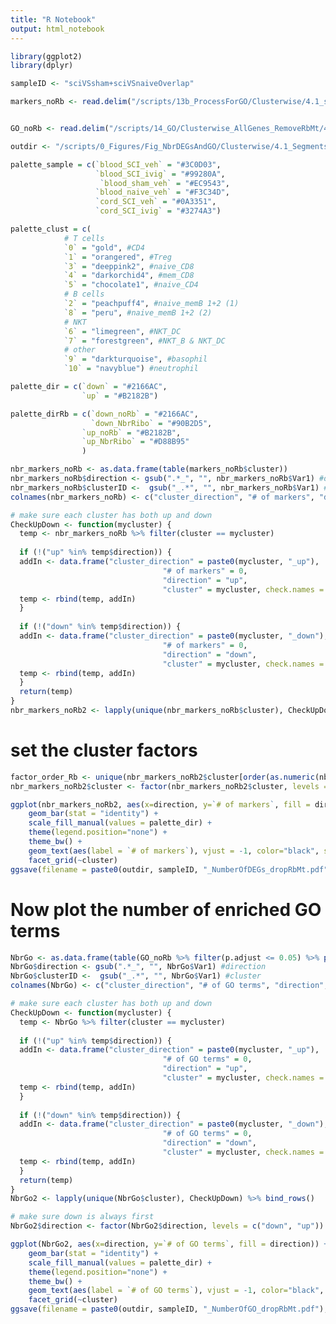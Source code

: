 ```yaml
---
title: "R Notebook"
output: html_notebook
---
```


```r
library(ggplot2)
library(dplyr)
```

```r
sampleID <- "sciVSsham+sciVSnaiveOverlap"

markers_noRb <- read.delim("/scripts/13b_ProcessForGO/Clusterwise/4.1_splitIntoVennSegments/PutClustersTogether_outdir/SegmentsForGO_SCIvnaive_SCIvsham.txt")


GO_noRb <- read.delim("/scripts/14_GO/Clusterwise_AllGenes_RemoveRbMt/4.1_segment_GO/outdir_SCIvSham+SCIvNaiveOverlap/cf_4.1_SCIvSham+SCIvNaive_overlap_top100GO_FiltSimp.txt")

outdir <- "/scripts/0_Figures/Fig_NbrDEGsAndGO/Clusterwise/4.1_Segments/4.1_SCIvSham+SCIvNaiveOverlap/outdir/"
```


```r
palette_sample = c(`blood_SCI_veh` = "#3C0D03",
                   `blood_SCI_ivig` = "#99280A",
                    `blood_sham_veh` = "#EC9543",
                   `blood_naive_veh` = "#F3C34D",
                   `cord_SCI_veh` = "#0A3351",
                   `cord_SCI_ivig` = "#3274A3")

palette_clust = c(
            # T cells
            `0` = "gold", #CD4
            `1` = "orangered", #Treg
            `3` = "deeppink2", #naive_CD8
            `4` = "darkorchid4", #mem_CD8
            `5` = "chocolate1", #naive_CD4
            # B cells
            `2` = "peachpuff4", #naive_memB 1+2 (1)
            `8` = "peru", #naive_memB 1+2 (2)
            # NKT
            `6` = "limegreen", #NKT_DC
            `7` = "forestgreen", #NKT_B & NKT_DC
            # other
            `9` = "darkturquoise", #basophil
            `10` = "navyblue") #neutrophil

palette_dir = c(`down` = "#2166AC",
                `up` = "#B2182B")

palette_dirRb = c(`down_noRb` = "#2166AC",
                  `down_NbrRibo` = "#90B2D5",
                `up_noRb` = "#B2182B",
                `up_NbrRibo` = "#D88B95"
                )
```

```r
nbr_markers_noRb <- as.data.frame(table(markers_noRb$cluster))
nbr_markers_noRb$direction <- gsub(".*_", "", nbr_markers_noRb$Var1) #direction
nbr_markers_noRb$clusterID <-  gsub("_.*", "", nbr_markers_noRb$Var1) #cluster
colnames(nbr_markers_noRb) <- c("cluster_direction", "# of markers", "direction", "cluster")
```

```r
# make sure each cluster has both up and down
CheckUpDown <- function(mycluster) {
  temp <- nbr_markers_noRb %>% filter(cluster == mycluster)
  
  if (!("up" %in% temp$direction)) {
  addIn <- data.frame("cluster_direction" = paste0(mycluster, "_up"),
                                  "# of markers" = 0,
                                  "direction" = "up",
                                  "cluster" = mycluster, check.names = FALSE) 
  temp <- rbind(temp, addIn)
  }
  
  if (!("down" %in% temp$direction)) {
  addIn <- data.frame("cluster_direction" = paste0(mycluster, "_down"),
                                  "# of markers" = 0,
                                  "direction" = "down",
                                  "cluster" = mycluster, check.names = FALSE) 
  temp <- rbind(temp, addIn)
  }
  return(temp)
}
nbr_markers_noRb2 <- lapply(unique(nbr_markers_noRb$cluster), CheckUpDown) %>% bind_rows()
```

# set the cluster factors

```r
factor_order_Rb <- unique(nbr_markers_noRb2$cluster[order(as.numeric(nbr_markers_noRb2$cluster %>% gsub("cl", "", .)))])
nbr_markers_noRb2$cluster <- factor(nbr_markers_noRb2$cluster, levels = factor_order_Rb)
```


```r
ggplot(nbr_markers_noRb2, aes(x=direction, y=`# of markers`, fill = direction)) + 
    geom_bar(stat = "identity") +
    scale_fill_manual(values = palette_dir) +
    theme(legend.position="none") +
    theme_bw() + 
    geom_text(aes(label = `# of markers`), vjust = -1, color="black", size = 2) +
    facet_grid(~cluster)
ggsave(filename = paste0(outdir, sampleID, "_NumberOfDEGs_dropRbMt.pdf"), width = 7, height = 4)
```

# Now plot the number of enriched GO terms

```r
NbrGo <- as.data.frame(table(GO_noRb %>% filter(p.adjust <= 0.05) %>% pull(Cluster)))
NbrGo$direction <- gsub(".*_", "", NbrGo$Var1) #direction
NbrGo$clusterID <-  gsub("_.*", "", NbrGo$Var1) #cluster
colnames(NbrGo) <- c("cluster_direction", "# of GO terms", "direction", "cluster")
```

```r
# make sure each cluster has both up and down
CheckUpDown <- function(mycluster) {
  temp <- NbrGo %>% filter(cluster == mycluster)
  
  if (!("up" %in% temp$direction)) {
  addIn <- data.frame("cluster_direction" = paste0(mycluster, "_up"),
                                  "# of GO terms" = 0,
                                  "direction" = "up",
                                  "cluster" = mycluster, check.names = FALSE) 
  temp <- rbind(temp, addIn)
  }
  
  if (!("down" %in% temp$direction)) {
  addIn <- data.frame("cluster_direction" = paste0(mycluster, "_down"),
                                  "# of GO terms" = 0,
                                  "direction" = "down",
                                  "cluster" = mycluster, check.names = FALSE) 
  temp <- rbind(temp, addIn)
  }
  return(temp)
}
NbrGo2 <- lapply(unique(NbrGo$cluster), CheckUpDown) %>% bind_rows()
```

```r
# make sure down is always first
NbrGo2$direction <- factor(NbrGo2$direction, levels = c("down", "up"))
```

```r
ggplot(NbrGo2, aes(x=direction, y=`# of GO terms`, fill = direction)) + 
    geom_bar(stat = "identity") +
    scale_fill_manual(values = palette_dir) +
    theme(legend.position="none") +
    theme_bw() + 
    geom_text(aes(label = `# of GO terms`), vjust = -1, color="black", size = 2) +
    facet_grid(~cluster)
ggsave(filename = paste0(outdir, sampleID, "_NumberOfGO_dropRbMt.pdf"), width = 7, height = 4)
```